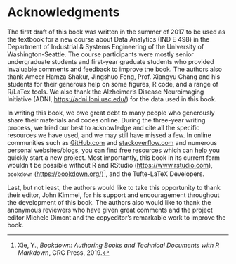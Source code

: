 
# Acknowledgments {-}

The first draft of this book was written in the summer of 2017 to be used as the textbook for a new course about Data Analytics (IND E 498) in the Department of Industrial & Systems Engineering of the University of Washington-Seattle. The course participants were mostly senior undergraduate students and first-year graduate students who provided invaluable comments and feedback to improve the book. The authors also thank Ameer Hamza Shakur, Jingshuo Feng, Prof. Xiangyu Chang and his students for their generous help on some figures, R code, and a range of R/LaTex tools. We also thank the Alzheimer's Disease Neuroimaging Initiative (ADNI, [https://adni.loni.usc.edu/](https://adni.loni.usc.edu/)) for the data used in this book.

In writing this book, we owe great debt to many people who generously share their materials and codes online. During the three-year writing process, we tried our best to acknowledge and cite all the specific resources we have used, and we may still have missed a few. In online communities such as [GitHub.com](GitHub.com) and [stackoverflow.com](stackoverflow.com) and numerous personal websites/blogs, you can find free resources which can help you quickly start a new project. Most importantly, this book in its current form wouldn't be possible without R and RStudio ([https://www.rstudio.com](https://www.rstudio.com)), `bookdown` ([https://bookdown.org/](https://bookdown.org/))^[Xie, Y., *Bookdown: Authoring Books and Technical Documents with R Markdown*, CRC Press, 2019.], and the Tufte-LaTeX Developers.

Last, but not least, the authors would like to take this opportunity to thank their editor, John Kimmel, for his support and encouragement throughout the development of this book. The authors also would like to thank the anonymous reviewers who have given great comments and the project editor Michele Dimont and the copyeditor's remarkable work to improve the book. 

\cleardoublepage
\pagenumbering{arabic}
